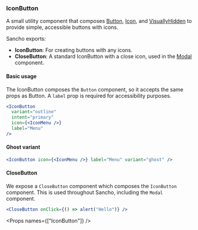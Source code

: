 
<Nav title="IconButton" />
<SEO title="IconButton" />

<Container>
<Article sidebar={[
  { id: 'IconButton', name: 'IconButton' },
  { id: 'Basic usage', name: 'Basic usage' },
  { id: 'Ghost variant', name: 'Ghost variant' },
  { id: 'CloseButton', name: 'Close Button'},
  { id: 'Props', name: 'Props'}
]}>

# IconButton

A small utility component that composes [Button](/components/Button), [Icon](/components/Icon), and [VisuallyHidden](/components/visually-hidden) to provide simple, accessible buttons with icons.

Sancho exports:

- **IconButton**: For creating buttons with any icons.
- **CloseButton**: A standard IconButton with a close icon, used in the [Modal](/components/Modal) component.

#### Basic usage

The IconButton composes the `Button` component, so it accepts the same props as Button. A `label` prop is required for accessibility purposes.

```jsx
<IconButton
  variant="outline"
  intent="primary"
  icon={<IconMenu />}
  label="Menu"
/>
```

#### Ghost variant

```jsx
<IconButton icon={<IconMenu />} label="Menu" variant="ghost" />
```

#### CloseButton

We expose a `CloseButton` component which composes the `IconButton` component. This is used throughout Sancho, including the `Modal` component.

```jsx
<CloseButton onClick={() => alert("Hello")} />
```

<Props names={["IconButton"]} />

</Article>
</Container>
